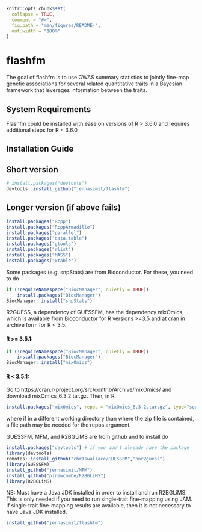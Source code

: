 
<!-- README.md is generated from README.Rmd. Please edit that file -->

```r
knitr::opts_chunk$set(
  collapse = TRUE,
  comment = "#>",
  fig.path = "man/figures/README-",
  out.width = "100%"
)
```

# flashfm

<!-- badges: start -->
<!-- badges: end -->

The goal of flashfm is to use GWAS summary statistics to jointly fine-map genetic associations for several 
related quantitative traits in a Bayesian framework that leverages information between the traits. 

## System Requirements

Flashfm could be installed with ease on versions of R > 3.6.0 and requires additional steps for R < 3.6.0

## Installation Guide

## Short version

``` r
# install.packages("devtools")
devtools::install_github("jennasimit/flashfm")
```

## Longer version (if above fails)

``` r
install.packages("Rcpp")
install.packages("RcppArmadillo")
install.packages("parallel")
install.packages("data.table")
install.packages("gtools")
install.packages("rlist")
install.packages("MASS")
install.packages("xtable")
```

Some packages (e.g. snpStats) are from Bioconductor. For these, you need to do
``` r
if (!requireNamespace("BiocManager", quietly = TRUE))
    install.packages("BiocManager")
BiocManager::install("snpStats")
```

R2GUESS, a dependency of GUESSFM, has the dependency mixOmics, which is available from Bioconductor for R versions >=3.5 and at cran in archive form for R < 3.5.

#### R >= 3.5.1:
``` r
if (!requireNamespace("BiocManager", quietly = TRUE))
    install.packages("BiocManager")
BiocManager::install("mixOmics")     
```

#### R < 3.5.1:

Go to https://cran.r-project.org/src/contrib/Archive/mixOmics/ and download mixOmics_6.3.2.tar.gz. Then, in R:
``` r
install.packages("mixOmics", repos = "mixOmics_6.3.2.tar.gz", type="source")
```

where if in a different working directory than where the zip file is contained, a file path may be needed for the repos argument.

GUESSFM, MFM, and R2BGLiMS are from github and to install do

```r
install.packages("devtools") # if you don't already have the package
library(devtools)
remotes::install_github("chr1swallace/GUESSFM","nor2guess")
library(GUESSFM)
install_github("jennasimit/MFM")
install_github("pjnewcombe/R2BGLiMS")
library(R2BGLiMS)
```
NB: Must have a Java JDK installed in order to install and run R2BGLiMS. This is only needed if you need to run single-trait fine-mapping using JAM. 
If single-trait fine-mapping results are available, then it is not necessary to have Java JDK installed.

```r
install_github("jennasimit/flashfm")
```

